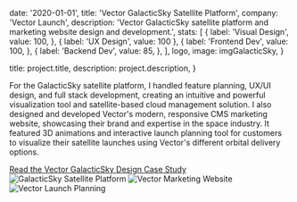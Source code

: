 
  date: '2020-01-01',
  title: 'Vector GalacticSky Satellite Platform',
  company: 'Vector Launch',
  description:
    'Vector GalacticSky satellite platform and marketing website design and development.',
  stats: [
    {
      label: 'Visual Design',
      value: 100,
    },
    { label: 'UX Design', value: 100 },
    {
      label: 'Frontend Dev',
      value: 100,
    },
    {
      label: 'Backend Dev',
      value: 85,
    },
  ],
  logo,
  image: imgGalacticSky,
}

  title: project.title,
  description: project.description,
}


For the GalacticSky satellite platform, I handled feature planning, UX/UI design,
and full stack development, creating an intuitive and powerful visualization tool and
satellite-based cloud management solution.
I also designed and developed Vector's modern, responsive CMS marketing website,
showcasing their brand and expertise in the space industry. It featured 3D animations
and interactive launch planning tool for customers to visualize their satellite launches
using Vector's different orbital delivery options.

<a variant="secondary" href={project.caseStudyLink}>
  Read the Vector GalacticSky Design Case Study
</a>

<Image src={imgGalacticSky} alt="GalacticSky Satellite Platform" />
<Image src={imgVectorWeb} alt="Vector Marketing Website" />
<Image src={imgVectorLaunch} alt="Vector Launch Planning" />
